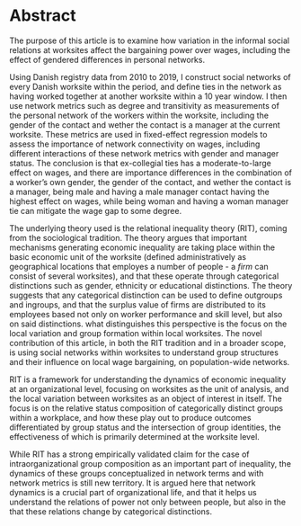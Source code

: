 
# Abstract

The purpose of this article is to examine how variation in the informal social relations at worksites affect the bargaining power over wages, including the effect of gendered differences in personal networks. 

Using Danish registry data from 2010 to 2019, I construct social networks of every Danish worksite within the period, and define ties in the network as having worked together at another worksite within a 10 year window. I then use network metrics such as degree and transitivity as measurements of the personal network of the workers within the worksite, including the gender of the contact and wether the contact is a manager at the current worksite. These metrics are used in fixed-effect regression models to assess the importance of network connectivity on wages, including different interactions of these network metrics with gender and manager status. The conclusion is that ex-collegial ties has a moderate-to-large effect on wages, and there are importance differences in the combination of a worker's own gender, the gender of the contact, and wether the contact is a manager, being male and having a male manager contact having the highest effect on wages, while being woman and having a woman manager tie can mitigate the wage gap to some degree.  

The underlying theory used is the relational inequality theory (RIT), coming from the sociological tradition. The theory argues that important mechanisms generating economic inequality are taking place within the basic economic unit of the worksite (defined administratively as geographical locations that employes a number of people - a *firm* can consist of several worksites), and that these operate through categorical distinctions such as gender, ethnicity or educational distinctions. The theory suggests that any categorical distinction can be used to define outgroups and ingroups, and that the surplus value of firms are distributed to its employees based not only on worker performance and skill level, but also on said distinctions. what distinguishes this perspective is the focus on the local variation and group formation within local worksites. The novel contribution of this article, in both the RIT tradition and in a broader scope, is using social networks within worksites to understand group structures and their influence on local wage bargaining, on population-wide networks.


RIT is a framework for understanding the dynamics of economic inequality at an organizational level, focusing on worksites as the unit of analysis, and the local variation between worksites as an object of interest in itself. The focus is on the relative status composition of categorically distinct groups within a workplace, and how these play out to produce outcomes differentiated by group status and the intersection of group identities, the effectiveness of which is primarily determined at the worksite  level.  

While RIT has a strong empirically validated claim for the case of intraorganizational group composition as an important part of inequality, the dynamics of these groups conceptualized in network terms and with network metrics is still new territory.  It is argued here that network dynamics is a crucial part of organizational life, and that it helps us understand the relations of power not only between people, but also in the that these relations change by categorical distinctions. 


<!---->
<!-- # Extended abstract - computational social science edition  -->
<!---->
<!---->
<!-- The article uses social network analysis on the entire population of Danish workers and worksites, in order to establish how local wage bargaining is affected by informal network structures - and how these structures relate to categorical distinctions such as gender. Using Danish registry data between 2000-2019. The goal is to examine the significance of social network structure on wages, with the ties of the network being external to the worksite hierarchy itself, e.g. informal.  -->
<!---->
<!-- The ties under examination are: A) ex-collegial ties - workers that have worked together in the last 10 years, B) extended family ties - including half-nieces and nephews, and the family of the spouse of the worker, C) Ties made from studying at the same place at the same year. -->
<!---->
<!-- These ties are used to construct a network within each worksite in Denmark between 2010-2019. At a node level, network metrics like local transitivity, betweenness and Burts constraint are used. At group level, community structures are detected. At graph level, the transitivity, number of components and isolates are calculated.   -->
<!---->
<!-- The article argues that these measures are signals of social cohesion and relational strength between workers, and that they matter in terms of bargaining power in wage negotiations.  -->
<!---->
<!-- The underlying theory used is the relational inequality theory (RIT), coming from the sociological tradition. The theory argues that important mechanisms generating economic inequality are taking place within the basic economic unit of the worksite (defined administratively as geographical locations that employes a number of people - a *firm* can consist of several worksites), and that these operate through categorical distinctions such as gender, ethnicity or educational distinctions. The theory suggests that any categorical distinction can be used to define outgroups and ingroups, and that the surplus value of firms are distributed to its employees based not only on worker performance and skill level, but also on said distinctions. what distinguishes this perspective is the focus on the local variation and group formation within local worksites. The novel contribution of this article, in both the RIT tradition and in a broader scope, is using social networks within worksites to understand group structures and their influence on local wage bargaining, on population-wide networks. -->
<!---->
<!---->
<!---->
<!---->
<!-- The most obvious competing theory would be human capital theory, that would argue that these distinctions are less important, and that the difference in wage is counfounded by unmeasured productivity characterestics. This is a valid scepticism, and to accommodate it, fixed effect models are used, removing any unmeasured characterestics that are stable over time.  -->
<!---->
<!---->
<!---->
<!---->
<!---->
<!-- Here, a fixed effects model is used.  -->
<!---->
<!-- ThreeBy constructing edgelists that contains the worksites that current collegues have worked at together in the past, networks within  -->
<!---->
<!---->
<!---->
<!---->
<!---->
